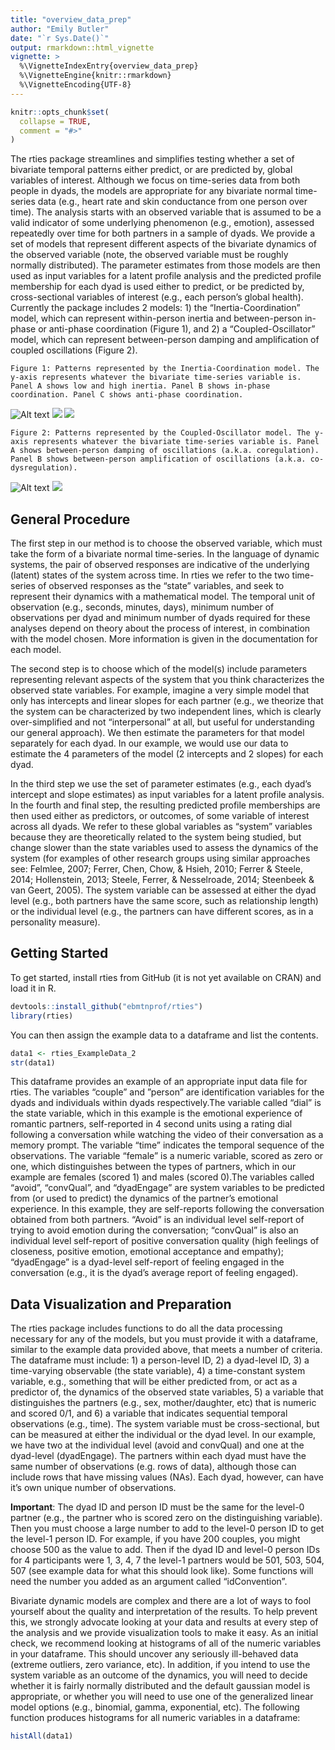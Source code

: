 ```yaml
---
title: "overview_data_prep"
author: "Emily Butler"
date: "`r Sys.Date()`"
output: rmarkdown::html_vignette
vignette: >
  %\VignetteIndexEntry{overview_data_prep}
  %\VignetteEngine{knitr::rmarkdown}
  %\VignetteEncoding{UTF-8}
---
```


```r
knitr::opts_chunk$set(
  collapse = TRUE,
  comment = "#>"
)
```

The rties package streamlines and simplifies testing whether a set of bivariate temporal patterns either predict, or are predicted by, global variables of interest. Although we focus on time-series data from both people in dyads, the models are appropriate for any bivariate normal time-series data (e.g., heart rate and skin conductance from one person over time). The analysis starts with an observed variable that is assumed to be a valid indicator of some underlying phenomenon (e.g., emotion), assessed repeatedly over time for both partners in a sample of dyads. We provide a set of models that represent different aspects of the bivariate dynamics of the observed variable (note, the observed variable must be roughly normally distributed). The parameter estimates from those models are then used as input variables for a latent profile analysis and the predicted profile membership for each dyad is used either to predict, or be predicted by, cross-sectional variables of interest (e.g., each person’s global health). Currently the package includes 2 models: 1) the “Inertia-Coordination” model, which can represent within-person inertia and between-person in-phase or anti-phase coordination (Figure 1), and 2) a “Coupled-Oscillator” model, which can represent between-person damping and amplification of coupled oscillations (Figure 2).
```
Figure 1: Patterns represented by the Inertia-Coordination model. The y-axis represents whatever the bivariate time-series variable is. Panel A shows low and high inertia. Panel B shows in-phase coordination. Panel C shows anti-phase coordination.
```
![Alt text](/Users/emily/Documents/Projects/R-TIES/rties/vignettes/Figures/inertia.png) ![](/Users/emily/Documents/Projects/R-TIES/rties/vignettes/Figures/inphase.png) ![](/Users/emily/Documents/Projects/R-TIES/rties/vignettes/Figures/antiphase.png)
```
Figure 2: Patterns represented by the Coupled-Oscillator model. The y-axis represents whatever the bivariate time-series variable is. Panel A shows between-person damping of oscillations (a.k.a. coregulation). Panel B shows between-person amplification of oscillations (a.k.a. co-dysregulation).
```
![Alt text](/Users/emily/Documents/Projects/R-TIES/rties/vignettes/Figures/coreg.png) ![](/Users/emily/Documents/Projects/R-TIES/rties/vignettes/Figures/codysreg.png) 


## General Procedure

The first step in our method is to choose the observed variable, which must take the form of a bivariate normal time-series. In the language of dynamic systems, the pair of observed responses are indicative of the underlying (latent) states of the system across time. In rties we refer to the two time-series of observed responses as the “state” variables, and seek to represent their dynamics with a mathematical model. The temporal unit of observation (e.g., seconds, minutes, days), minimum number of observations per dyad and minimum number of dyads required for these analyses depend on theory about the process of interest, in combination with the model chosen. More information is given in the documentation for each model.   

The second step is to choose which of the model(s) include parameters representing relevant aspects of the system that you think characterizes the observed state variables. For example, imagine a very simple model that only has intercepts and linear slopes for each partner (e.g., we theorize that the system can be characterized by two independent lines, which is clearly over-simplified and not “interpersonal” at all, but useful for understanding our general approach). We then estimate the parameters for that model separately for each dyad. In our example, we would use our data to estimate the 4 parameters of the model (2 intercepts and 2 slopes) for each dyad.  

In the third step we use the set of parameter estimates (e.g., each dyad’s intercept and slope estimates) as input variables for a latent profile analysis. In the fourth and final step, the resulting predicted profile memberships are then used either as predictors, or outcomes, of some variable of interest across all dyads. We refer to these global variables as “system” variables because they are theoretically related to the system being studied, but change slower than the state variables used to assess the dynamics of the system (for examples of other research groups using similar approaches see: Felmlee, 2007; Ferrer, Chen, Chow, & Hsieh, 2010; Ferrer & Steele, 2014; Hollenstein, 2013; Steele, Ferrer, & Nesselroade, 2014; Steenbeek & van Geert, 2005). The system variable can be assessed at either the dyad level (e.g., both partners have the same score, such as relationship length) or the individual level (e.g., the partners can have different scores, as in a personality measure).

## Getting Started

To get started, install rties from GitHub (it is not yet available on CRAN) and load it in R.
```r
devtools::install_github("ebmtnprof/rties")
library(rties)
```

You can then assign the example data to a dataframe and list the contents.
```r
data1 <- rties_ExampleData_2
str(data1)
```
This dataframe provides an example of an appropriate input data file for rties. The variables “couple” and ”person” are identification variables for the dyads and individuals within dyads respectively.The variable called “dial” is the state variable, which in this example is the emotional experience of romantic partners, self-reported in 4 second units using a rating dial following a conversation while watching the video of their conversation as a memory prompt. The variable “time” indicates the temporal sequence of the observations. The variable “female” is a numeric variable, scored as zero or one, which distinguishes between the types of partners, which in our example are females (scored 1) and males (scored 0).The variables called "avoid", “convQual”, and "dyadEngage" are system variables to be predicted from (or used to predict) the dynamics of the partner's emotional experience. In this example, they are self-reports following the conversation obtained from both partners. "Avoid" is an individual level self-report of trying to avoid emotion during the conversation; "convQual" is also an individual level self-report of positive conversation quality (high feelings of closeness, positive emotion, emotional acceptance and empathy); "dyadEngage" is a dyad-level self-report of feeling engaged in the conversation (e.g., it is the dyad's average report of feeling engaged). 

## Data Visualization and Preparation

The rties package includes functions to do all the data processing necessary for any of the models, but you must provide it with a dataframe, similar to the example data provided above, that meets a number of criteria. The dataframe must include: 1) a person-level ID, 2) a dyad-level ID, 3) a time-varying observable (the state variable), 4) a time-constant system variable, e.g., something that will be either predicted from, or act as a predictor of, the dynamics of the observed state variables, 5) a variable that distinguishes the partners (e.g., sex, mother/daughter, etc) that is numeric and scored 0/1, and 6) a variable that indicates sequential temporal observations (e.g., time). The system variable must be cross-sectional, but can be measured at either the individual or the dyad level. In our example, we have two at the individual level (avoid and convQual) and one at the dyad-level (dyadEngage). The partners within each dyad must have the same number of observations (e.g. rows of data), although those can include rows that have missing values (NAs). Each dyad, however, can have it's own unique number of observations.    

__Important__: The dyad ID and person ID must be the same for the level-0 partner (e.g., the partner who is scored zero on the distinguishing variable). Then you must choose a large number to add to the level-0 person ID to get the level-1 person ID. For example, if you have 200 couples, you might choose 500 as the value to add. Then if the dyad ID and level-0 person IDs for 4 participants were 1, 3, 4, 7 the level-1 partners would be 501, 503, 504, 507 (see example data for what this should look like). Some functions will need the number you added as an argument called “idConvention”.       

Bivariate dynamic models are complex and there are a lot of ways to fool yourself about the quality and interpretation of the results. To help prevent this, we strongly advocate looking at your data and results at every step of the analysis and we provide visualization tools to make it easy. As an initial check, we recommend looking at histograms of all of the numeric variables in your dataframe. This should uncover any seriously ill-behaved data (extreme outliers, zero variance, etc). In addition, if you intend to use the system variable as an outcome of the dynamics, you will need to decide whether it is fairly normally distributed and the default gaussian model is appropriate, or whether you will need to use one of the generalized linear model options (e.g., binomial, gamma, exponential, etc). The following function produces histograms for all numeric variables in a dataframe:

```r
histAll(data1)
```